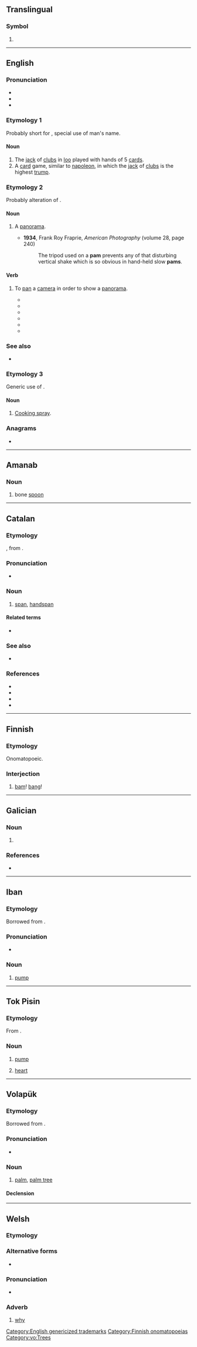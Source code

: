 {{also|Pam|PAM|päm|рат}}
==Translingual==

===Symbol===
{{mul-symbol}}

# {{ISO 639|2&3|Kapampangan language|Kapampangan}}

----

==English==

===Pronunciation===
* {{IPA|en|/pæm/}}
* {{rhymes|en|æm|s=1}}
* {{audio|en|LL-Q1860 (eng)-Vealhurl-pam.wav|Audio (RP)}}

===Etymology 1===
Probably short for {{der|en|fr|Pamphile||a given name}}, special use of man's name.

====Noun====
{{en-noun|~}}

# The [[jack]] of [[clubs]] in [[loo]] played with hands of 5 [[card]]s.
# A [[card]] game, similar to [[napoleon]], in which the [[jack]] of [[clubs]] is the highest [[trump]].

===Etymology 2===
Probably alteration of {{m|en|panorama}}.

====Noun====
{{en-noun}}

# {{lb|en|dated|photography}} A [[panorama]].
#* '''1934''', Frank Roy Fraprie, ''American Photography'' (volume 28, page 240)
#*: The tripod used on a '''pam''' prevents any of that disturbing vertical shake which is so obvious in hand-held slow '''pams'''.

====Verb====
{{en-verb}}

# {{lb|en|dated|photography}} To [[pan]] a [[camera]] in order to show a [[panorama]].
#* {{quote-book|en |year=1918 |title=Current Opinion - Volume 64 |author=Edward Jewitt Wheeler, Frank Crane |page=331|ISBN=|passage=In this case the field was laid out in segments, and after the camera had been '''pammed''' about ten degrees it was stopped and the whole outfit moved over into the next segment, and so on round for ninety degrees;}}
#* {{quote-book|en |year=1918|title=Film Folk|author=Rob Wagner |page=|ISBN=|passage=The camera man, in turn, when he had filmed the accident, '''pammed''' — the outrageous word "pam" means panorama — immediately to the sheriff in the hope that he would shoot.}}
#* {{quote-book|en |year=1921|title=The Film Mystery |author=Arthur Benjamin Reeve |page=347|ISBN=|passage=At one time he ordered a panorama effect, in which the cameras “'''pammed''',” swept from one side to the other, giving a succession of faces at close range.}}
#* {{quote-book|en |year=1925 |title=Bell Laboratories Record - Volumes 1-2|author=|page=|ISBN=|passage=The mechanism for taking the pictures with these markers on the original film and record can not be operated in quite so simple a manner, since the camera must be left free to be “'''pammed'''"—that is, moved about on its tripod to change the field of view.}}
#* {{quote-book|en |year=1932|title=Educational Screen - Volumes 11-12 |author=|page=141|ISBN=|passage=The institution is "'''pammed'''" from a nearby hill-top, followed by close-ups of the various buildings. }}
#* {{quote-book|en |year=1947 |title=The SAE Journal - Volume 55 |author=|page=46|ISBN=|passage=This equipment has a distance range of 12,000 feet, and a height range of 750 feet and b, one camera is located 1500 feet from the runway and is "'''pammed'''" to follow the airplane.}}

===See also===
* {{l|en|pam off}}

===Etymology 3===
Generic use of {{w|PAM (cooking oil)|PAM}}.

====Noun====
{{en-noun|?}}

# {{lb|en|US}} [[cooking spray|Cooking spray]].

===Anagrams===
* {{anagrams|en|a=amp|AMP|APM|MAP|MPA|amp|map|p.m.a.|pma}}

[[Category:English genericized trademarks]]

----

==Amanab==

===Noun===
{{head|amn|nouns}}

# bone [[spoon]]

----

==Catalan==

===Etymology===
{{inh+|ca|roa-oca|palm}}, from {{inh|ca|la|palmus}}.

===Pronunciation===
* {{ca-IPA}}

===Noun===
{{ca-noun|m}}

# [[span]], [[handspan]]
#: {{holonyms|ca|cana}}

====Related terms====
* {{l|ca|palma}}

===See also===
* {{l|ca|forc}}

===References===
* {{R:IEC2}}
* {{R:GDLC}}
* {{R:DNV}}
* {{R:DCVB}}

{{C|ca|Units of measure}}

----

==Finnish==

===Etymology===
Onomatopoeic.

===Interjection===
{{head|fi|interjection|head=pam!}}

# [[bam]]! [[bang]]!

[[Category:Finnish onomatopoeias]]

----

==Galician==

===Noun===
{{gl-noun|m}}

# {{gl-reinteg sp|pan}}

===References===
*{{R:gl:Estraviz}}

----

==Iban==

===Etymology===
Borrowed from {{bor|iba|en|pump}}.

===Pronunciation===
* {{IPA|iba|/pam/}}

===Noun===
{{head|iba|noun}}

# [[pump]]

----

==Tok Pisin==

===Etymology===
From {{der|tpi|en|pump}}.

===Noun===
{{head|tpi|noun}}

# [[pump]]
# {{lb|tpi|anatomy}} [[heart]]

----

==Volapük==

===Etymology===
Borrowed from {{bor|vo|en|palm}}.

===Pronunciation===
* {{IPA|vo|/pam/}}

===Noun===
{{vo-noun}}

# [[palm]], [[palm tree]]

====Declension====
{{vo-decl-noun}}

[[Category:vo:Trees]]

----

==Welsh==

===Etymology===
{{com|cy|pa|t1=what|am|t2=for}}

===Alternative forms===
* {{l|cy|paham}} {{qualifier|literary}}

===Pronunciation===
* {{IPA|cy|/pam/}}

===Adverb===
{{head|cy|adverb}}

# [[why]]